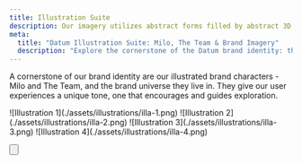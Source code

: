 ```yaml
---
title: Illustration Suite
description: Our imagery utilizes abstract forms filled by abstract 3D landscapes, balancing the need for a sense of optimistic futurism and an organic, grounded texture.
meta:
  title: "Datum Illustration Suite: Milo, The Team & Brand Imagery"
  description: "Explore the cornerstone of the Datum brand identity: the Illustration Suite, featuring brand characters Milo and The Team, and guidelines for the visual brand universe."
---
```




A cornerstone of our brand identity are our illustrated brand characters - Milo and The Team, and the brand universe they live in. They give our user experiences a unique tone, one that encourages and guides exploration.

<Container tag="section" class="space-y-12 max-w-none lg:mt-16 md:mt-12 mt-8">

<BrandCardImage>
  ![Illustration 1](./assets/illustrations/illa-1.png)
</BrandCardImage>

<BrandCardImage>
  ![Illustration 2](./assets/illustrations/illa-2.png)
</BrandCardImage>

<BrandCardImage>
  ![Illustration 3](./assets/illustrations/illa-3.png)
</BrandCardImage>

<BrandCardImage>
  ![Illustration 4](./assets/illustrations/illa-4.png)
</BrandCardImage>

<Button
class="btn btn--glacier-mist-700 btn--large"
text="Download The Illustration Suite"
target="_blank"
href="https://drive.google.com/drive/folders/1sUKPvndRfS_b08FTyhXLy3QYTQtaxaor?usp=drive_link"
/>

</Container>
